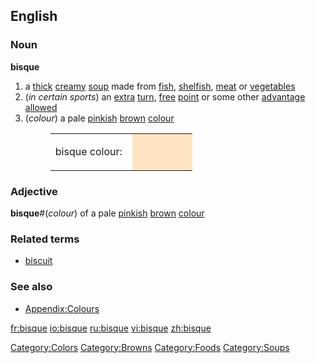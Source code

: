{{wikipedia}}
==English==

===Noun===
'''bisque'''
# a [[thick]] [[creamy]] [[soup]] made from [[fish]], [[shelfish]], [[meat]] or [[vegetable]]s
#(''in certain sports'') an [[extra]] [[turn]], [[free]] [[point]] or some other [[advantage]] [[allowed]]
#(''colour'') a pale [[pink]]ish [[brown]] [[colour]]
#:<table><tr><td>bisque colour: &nbsp;</td><td bgcolor="#FFE4C4" width="80">&nbsp; </td></tr></table>

===Adjective===
'''bisque'''#(''colour'') of a pale [[pink]]ish [[brown]] [[colour]]

===Related terms===
*[[biscuit]]

===See also===
*[[Wiktionary_Appendix:Colours|Appendix:Colours]]

[[Category:Colors]]
[[Category:Browns]]
[[Category:Foods]]
[[Category:Soups]]

[[fr:bisque]]
[[io:bisque]]
[[ru:bisque]]
[[vi:bisque]]
[[zh:bisque]]
